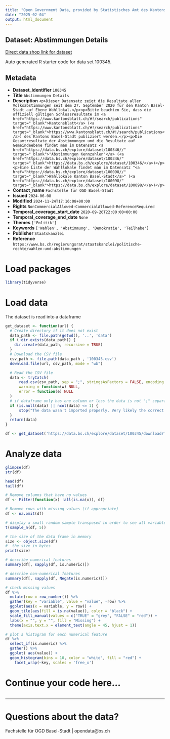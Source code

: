 ```yaml
---
title: "Open Government Data, provided by Statistisches Amt des Kantons Basel-Stadt - Fachstelle OGD"
date: "2025-02-04"
output: html_document
---
```


## Dataset: Abstimmungen Details

[Direct data shop link for dataset](https://data.bs.ch/explore/dataset/100345)

Auto generated R starter code for data set 100345.

## Metadata

- **Dataset_identifier** `100345`
- **Title** `Abstimmungen Details`
- **Description** `<p>Dieser Datensatz zeigt die Resultate aller Volksabstimmungen seit dem 27. September 2020 für den Kanton Basel-Stadt auf Ebene Wahllokal.</p><p>Bitte beachten Sie, dass die offiziell gültigen Schlussresultate im <a href="https://www.kantonsblatt.ch/#!/search/publications" target="_blank">Kantonsblatt</a> (<a href="https://www.kantonsblatt.ch/#!/search/publications" target="_blank">https://www.kantonsblatt.ch/#!/search/publications</a>) des Kantons Basel-Stadt publiziert werden.</p><p>Die Gesamtresultate der Abstimmungen und die Resultate auf Gemeindeebene findet man im Datensatz <a href="https://data.bs.ch/explore/dataset/100346//" target="_blank">"Abstimmungen Kennzahlen"</a> (<a href="https://data.bs.ch/explore/dataset/100346/" target="_blank">https://data.bs.ch/explore/dataset/100346/</a>)</p><p>Eine Liste der Wahllokale findet man im Datensatz "<a href="https://data.bs.ch/explore/dataset/100098//" target="_blank">Wahllokale Kanton Basel-Stadt</a>" (<a href="https://data.bs.ch/explore/dataset/100098/" target="_blank">https://data.bs.ch/explore/dataset/100098/</a>)</p>`
- **Contact_name** `Fachstelle für OGD Basel-Stadt`
- **Issued** `2024-06-08`
- **Modified** `2024-11-24T17:16:08+00:00`
- **Rights** `NonCommercialAllowed-CommercialAllowed-ReferenceRequired`
- **Temporal_coverage_start_date** `2020-09-26T22:00:00+00:00`
- **Temporal_coverage_end_date** `None`
- **Themes** `['Politik']`
- **Keywords** `['Wahlen', 'Abstimmung', 'Demokratie', 'Teilhabe']`
- **Publisher** `Staatskanzlei`
- **Reference** `https://www.bs.ch/regierungsrat/staatskanzlei/politische-rechte/wahlen-und-abstimmungen`


# Load packages

```r

library(tidyverse)
```

# Load data

The dataset is read into a dataframe

```r
get_dataset <- function(url) {
  # Create directory if it does not exist
  data_path <- file.path(getwd(), '..', 'data')
  if (!dir.exists(data_path)) {
    dir.create(data_path, recursive = TRUE)
  }
  # Download the CSV file
  csv_path <- file.path(data_path , '100345.csv')
  download.file(url, csv_path, mode = "wb")

  # Read the CSV file
  data <- tryCatch(
      read.csv(csv_path, sep = ";", stringsAsFactors = FALSE, encoding = "UTF-8"),
      warning = function(w) NULL,
      error = function(e) NULL
  )
  # if dataframe only has one column or less the data is not ";" separated
  if (is.null(data) || ncol(data) <= 1) {
      stop("The data wasn't imported properly. Very likely the correct separator couldn't be found.\nPlease check the dataset manually and adjust the code.")
  }
  return(data)
}
```

```r

df <- get_dataset('https://data.bs.ch/explore/dataset/100345/download?format=csv&timezone=Europe%2FZurich')

```

# Analyze data

```r

glimpse(df)
str(df)

head(df)
tail(df)

```

```r
# Remove columns that have no values
df <- Filter(function(x) !all(is.na(x)), df)

# Remove rows with missing values (if appropriate)
df <- na.omit(df)
```

```r
# display a small random sample transposed in order to see all variables
t(sample_n(df, 5))
```

```r
# the size of the data frame in memory
size <- object.size(df)
#  the size in bytes
print(size)
```

```r
# describe numerical features
summary(df[, sapply(df, is.numeric)])
```

```r
# describe non-numerical features
summary(df[, sapply(df, Negate(is.numeric))])
```

```r
# check missing values
df %>%
  mutate(row = row_number()) %>%
  gather(key = "variable", value = "value", -row) %>%
  ggplot(aes(x = variable, y = row)) +
  geom_tile(aes(fill = is.na(value)), color = "black") +
  scale_fill_manual(values = c("TRUE" = "grey", "FALSE" = "red")) +
  labs(x = "", y = "", fill = "Missing") +
  theme(axis.text.x = element_text(angle = 45, hjust = 1))
```

```r
# plot a histogram for each numerical feature
df %>%
  select_if(is.numeric) %>%
  gather() %>%
  ggplot( aes(value)) +
  geom_histogram(bins = 10, color = "white", fill = "red") +
    facet_wrap(~key, scales = 'free_x')
```

# Continue your code here...

```r

```
------------------------------------------------------------------------

# Questions about the data?

Fachstelle für OGD Basel-Stadt | opendata@bs.ch
